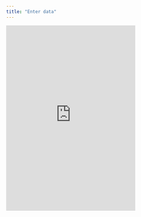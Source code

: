 ```yaml
---
title: "Enter data"
---
```


<iframe src="https://docs.google.com/forms/d/e/1FAIpQLSf_O3U37UNmL0ULmyT_uy5ziObVG7dGMPMG10jqjnNlArw_uQ/viewform?embedded=true" width="350" height="500" frameborder="0" marginheight="0" marginwidth="0">Loading...</iframe>